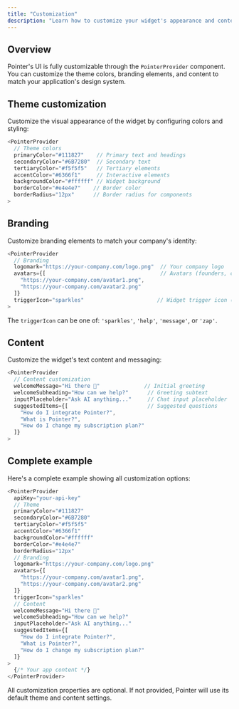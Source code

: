 ```yaml
---
title: "Customization"
description: "Learn how to customize your widget's appearance and content."
---
```


## Overview

Pointer's UI is fully customizable through the `PointerProvider` component. You can customize the theme colors, branding elements, and content to match your application's design system.

## Theme customization

Customize the visual appearance of the widget by configuring colors and styling:

```typescript
<PointerProvider
  // Theme colors
  primaryColor="#111827"    // Primary text and headings
  secondaryColor="#6B7280"  // Secondary text
  tertiaryColor="#f5f5f5"   // Tertiary elements
  accentColor="#6366f1"     // Interactive elements
  backgroundColor="#ffffff" // Widget background
  borderColor="#e4e4e7"    // Border color
  borderRadius="12px"      // Border radius for components
>
```

## Branding

Customize branding elements to match your company's identity:

```typescript
<PointerProvider
  // Branding
  logomark="https://your-company.com/logo.png"  // Your company logo
  avatars={[                                    // Avatars (founders, customer support team, etc.)
    "https://your-company.com/avatar1.png",
    "https://your-company.com/avatar2.png"
  ]}
  triggerIcon="sparkles"                       // Widget trigger icon (sparkles, help, message, zap)
>
```

The `triggerIcon` can be one of: `'sparkles'`, `'help'`, `'message'`, or `'zap'`.

## Content

Customize the widget's text content and messaging:

```typescript
<PointerProvider
  // Content customization
  welcomeMessage="Hi there 👋"              // Initial greeting
  welcomeSubheading="How can we help?"      // Greeting subtext
  inputPlaceholder="Ask AI anything..."     // Chat input placeholder
  suggestedItems={[                         // Suggested questions
    "How do I integrate Pointer?",
    "What is Pointer?",
    "How do I change my subscription plan?"
  ]}
>
```

## Complete example

Here's a complete example showing all customization options:

```typescript
<PointerProvider
  apiKey="your-api-key"
  // Theme
  primaryColor="#111827"
  secondaryColor="#6B7280"
  tertiaryColor="#f5f5f5"
  accentColor="#6366f1"
  backgroundColor="#ffffff"
  borderColor="#e4e4e7"
  borderRadius="12px"
  // Branding
  logomark="https://your-company.com/logo.png"
  avatars={[
    "https://your-company.com/avatar1.png",
    "https://your-company.com/avatar2.png"
  ]}
  triggerIcon="sparkles"
  // Content
  welcomeMessage="Hi there 👋"
  welcomeSubheading="How can we help?"
  inputPlaceholder="Ask AI anything..."
  suggestedItems={[
    "How do I integrate Pointer?",
    "What is Pointer?",
    "How do I change my subscription plan?"
  ]}
>
  {/* Your app content */}
</PointerProvider>
```

All customization properties are optional. If not provided, Pointer will use its default theme and content settings.